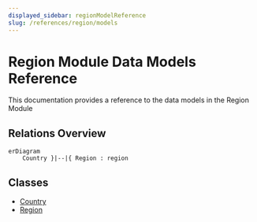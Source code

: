 ```yaml
---
displayed_sidebar: regionModelReference
slug: /references/region/models
---
```



# Region Module Data Models Reference

This documentation provides a reference to the data models in the Region Module

## Relations Overview

```mermaid
erDiagram
	Country }|--|{ Region : region

```

## Classes

- [Country](../region_models/classes/region_models.Country.mdx)
- [Region](../region_models/classes/region_models.Region.mdx)
